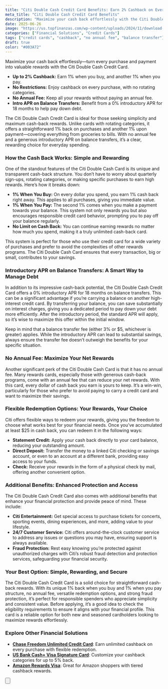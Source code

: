 ```yaml
---
title: "Citi Double Cash Credit Card Benefits: Earn 2% Cashback on Every Purchase"
meta_title: "Citi Double Cash Credit Card Benefits"
description: "Maximize your cash back effortlessly with the Citi Double Cash Credit Card. Earn 2% on every purchase (1% when you buy, 1% when you pay) with no annual fee."
date: 2025-06-26
image: "https://us.topfinanzas.com/wp-content/uploads/2024/11/download-2.webp"
categories: ["Financial Solutions", "Credit Cards"]
tags: ["credit cards", "cashback", "no annual fee", "balance transfer"]
draft: true
color: "#003A72"
---
```


Maximize your cash back effortlessly—turn every purchase and payment into valuable rewards with the Citi Double Cash Credit Card.

- **Up to 2% Cashback:** Earn 1% when you buy, and another 1% when you pay.
- **No Restrictions:** Enjoy cashback on every purchase, with no rotating categories.
- **No Annual Fee:** Keep all your rewards without paying an annual fee.
- **Intro APR on Balance Transfers:** Benefit from a 0% introductory APR for 18 months to help pay down debt.

The Citi Double Cash Credit Card is ideal for those seeking simplicity and maximum cash-back rewards. Unlike cards with rotating categories, it offers a straightforward 1% back on purchases and another 1% upon payment—covering everything from groceries to bills. With no annual fee and a generous introductory APR on balance transfers, it’s a clear, rewarding choice for everyday spending.

### How the Cash Back Works: Simple and Rewarding

One of the standout features of the Citi Double Cash Card is its unique and transparent cash-back structure. You don’t have to worry about quarterly sign-ups, rotating categories, or making specific purchases to earn high rewards. Here’s how it breaks down:

- **1% When You Buy:** On every dollar you spend, you earn 1% cash back right away. This applies to all purchases, giving you immediate value.
- **1% When You Pay:** The second 1% comes when you make a payment towards your balance. This system not only rewards you but also encourages responsible credit card behavior, prompting you to pay off your balance regularly.
- **No Limit on Cash Back:** You can continue earning rewards no matter how much you spend, making it a truly unlimited cash-back card.

This system is perfect for those who use their credit card for a wide variety of purchases and prefer to avoid the complexities of other rewards programs. The Citi Double Cash Card ensures that every transaction, big or small, contributes to your savings.

### Introductory APR on Balance Transfers: A Smart Way to Manage Debt

In addition to its impressive cash-back potential, the Citi Double Cash Credit Card offers a 0% introductory APR for 18 months on balance transfers. This can be a significant advantage if you’re carrying a balance on another high-interest credit card. By transferring your balance, you can save substantially on interest charges, giving you a dedicated period to pay down your debt more efficiently. After the introductory period, the standard APR will apply, so it’s wise to maximize this offer within the initial window.

Keep in mind that a balance transfer fee (either 3% or $5, whichever is greater) applies. While the introductory APR can lead to substantial savings, always ensure the transfer fee doesn’t outweigh the benefits for your specific situation.

### No Annual Fee: Maximize Your Net Rewards

Another significant perk of the Citi Double Cash Card is that it has no annual fee. Many rewards cards, especially those with generous cash-back programs, come with an annual fee that can reduce your net rewards. With this card, every dollar of cash back you earn is yours to keep. It’s a win-win, particularly for those who prefer to avoid paying to carry a credit card and want to maximize their savings.

### Flexible Redemption Options: Your Rewards, Your Choice

Citi offers flexible ways to redeem your rewards, giving you the freedom to choose what works best for your financial needs. Once you’ve accumulated at least $25 in cash back, you can redeem it in the following ways:

- **Statement Credit:** Apply your cash back directly to your card balance, reducing your outstanding amount.
- **Direct Deposit:** Transfer the money to a linked Citi checking or savings account, or even to an account at a different bank, providing easy access to your funds.
- **Check:** Receive your rewards in the form of a physical check by mail, offering another convenient option.

### Additional Benefits: Enhanced Protection and Access

The Citi Double Cash Credit Card also comes with additional benefits that enhance your financial protection and provide peace of mind. These include:

- **Citi Entertainment:** Get special access to purchase tickets for concerts, sporting events, dining experiences, and more, adding value to your lifestyle.
- **24/7 Customer Service:** Citi offers around-the-clock customer service to address any issues or questions you may have, ensuring support is always available.
- **Fraud Protection:** Rest easy knowing you’re protected against unauthorized charges with Citi’s robust fraud detection and protection services, safeguarding your financial security.

### Your Best Option: Simple, Rewarding, and Secure

The Citi Double Cash Credit Card is a solid choice for straightforward cash-back rewards. With its unique 1% back when you buy and 1% when you pay structure, no annual fee, versatile redemption options, and strong fraud protection, it’s perfect for responsible spenders who appreciate simplicity and consistent value. Before applying, it’s a good idea to check the eligibility requirements to ensure it aligns with your financial profile. This card is a reliable option for both new and seasoned cardholders looking to maximize rewards effortlessly.

<AdZone id="us_site_4" />

### Explore Other Financial Solutions

- [**Chase Freedom Unlimited Credit Card**](/financial-solutions/chase-freedom-unlimited-credit-card-benefits): Earn unlimited cashback on every purchase with flexible redemption.
- [**US Bank Cash+ Visa Signature Card**](/financial-solutions/us-bank-cash-plus-visa-signature-card-benefits): Customize your cashback categories for up to 5% back.
- [**Amazon Rewards Visa**](/financial-solutions/amazon-rewards-visa-credit-card-benefits): Great for Amazon shoppers with tiered cashback rewards.

<Button
  label="See Requirements"
  link="/financial-solutions/citi-double-cash-credit-card-requirements"
/>
